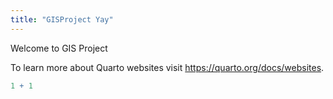 ```yaml
---
title: "GISProject Yay"
---
```


Welcome to GIS Project

To learn more about Quarto websites visit <https://quarto.org/docs/websites>.

```r
1 + 1
```

